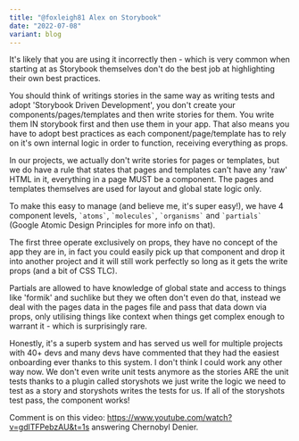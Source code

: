```yaml
---
title: "@foxleigh81 Alex on Storybook"
date: "2022-07-08"
variant: blog
---
```


It's likely that you are using it incorrectly then - which is very common when starting at as Storybook themselves don't do the best job at highlighting their own best practices.

You should think of writings stories in the same way as writing tests and adopt 'Storybook Driven Development', you don't create your components/pages/templates and then write stories for them. You write them IN storybook first and then use them in your app. That also means you have to adopt best practices as each component/page/template has to rely on it's own internal logic in order to function, receiving everything as props.

In our projects, we actually don't write stories for pages or templates, but we do have a rule that states that pages and templates can't have any 'raw' HTML in it, everything in a page MUST be a component. The pages and templates themselves are used for layout and global state logic only.

To make this easy to manage (and believe me, it's super easy!), we have 4 component levels, `` `atoms` ``, `` `molecules` ``, `` `organisms` `` and `` `partials` `` (Google Atomic Design Principles for more info on that).

The first three operate exclusively on props, they have no concept of the app they are in, in fact you could easily pick up that component and drop it into another project and it will still work perfectly so long as it gets the write props (and a bit of CSS TLC).

Partials are allowed to have knowledge of global state and access to things like 'formik' and suchlike but they we often don't even do that, instead we deal with the pages data in the pages file and pass that data down via props, only utilising things like context when things get complex enough to warrant it - which is surprisingly rare.

Honestly, it's a superb system and has served us well for multiple projects with 40+ devs and many devs have commented that they had the easiest onboarding ever thanks to this system. I don't think I could work any other way now. We don't even write unit tests anymore as the stories ARE the unit tests thanks to a plugin called storyshots we just write the logic we need to test as a story and storyshots writes the tests for us. If all of the storyshots test pass, the component works!

Comment is on this video: https://www.youtube.com/watch?v=gdlTFPebzAU&t=1s answering Chernobyl Denier.
